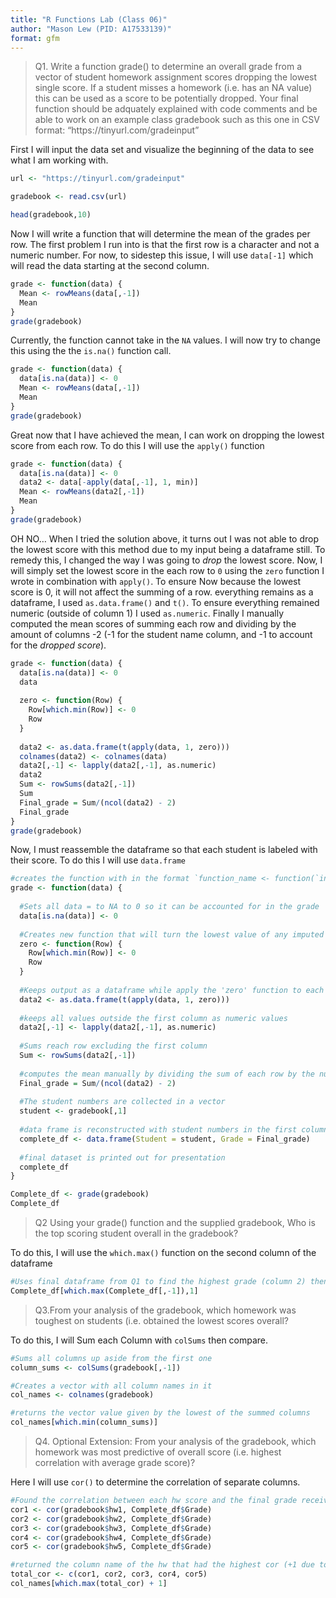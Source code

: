 ```yaml
---
title: "R Functions Lab (Class 06)"
author: "Mason Lew (PID: A17533139)"
format: gfm
---
```


>Q1. Write a function grade() to determine an overall grade from a vector of student homework assignment scores dropping the lowest single score. If a student misses a homework (i.e. has an NA value) this can be used as a score to be potentially dropped. Your final function should be adquately explained with code comments and be able to work on an example class gradebook such as this one in CSV format: “https://tinyurl.com/gradeinput”

First I will input the data set and visualize the beginning of the data to see what I am working with.

```r
url <- "https://tinyurl.com/gradeinput"

gradebook <- read.csv(url)

head(gradebook,10)

```

Now I will write a function that will determine the mean of the grades per row. The first problem I run into is that the first row is a character and not a numeric number. For now, to sidestep this issue, I will use `data[-1]` which will read the data starting at the second column.

```r

grade <- function(data) {
  Mean <- rowMeans(data[,-1])
  Mean
}
grade(gradebook)
```

Currently, the function cannot take in the `NA` values. I will now try to change this using the the `is.na()` function call.

```r
grade <- function(data) {
  data[is.na(data)] <- 0 
  Mean <- rowMeans(data[,-1])
  Mean
}
grade(gradebook)
```

Great now that I have achieved the mean, I can work on dropping the lowest score from each row. To do this I will use the `apply()` function

```r
grade <- function(data) {
  data[is.na(data)] <- 0 
  data2 <- data[-apply(data[,-1], 1, min)]
  Mean <- rowMeans(data2[,-1])
  Mean
}
grade(gradebook)
```

OH NO... When I tried the solution above, it turns out I was not able to drop the lowest score with this method due to my input being a dataframe still. To remedy this, I changed the way I was going to *drop* the lowest score. Now, I will simply set the lowest score in the each row to `0` using the `zero` function I wrote in combination with `apply()`. To ensure Now because the lowest score is 0, it will not affect the summing of a row. everything remains as a dataframe, I used `as.data.frame()` and `t()`. To ensure everything remained numeric (outside of column 1) I used `as.numeric`. Finally I manually computed the mean scores of summing each row and dividing by the amount of columns -2 (-1 for the student name column, and -1 to account for the *dropped score*).

```r
grade <- function(data) {
  data[is.na(data)] <- 0 
  data
  
  zero <- function(Row) {
    Row[which.min(Row)] <- 0
    Row
  }
  
  data2 <- as.data.frame(t(apply(data, 1, zero)))
  colnames(data2) <- colnames(data)
  data2[,-1] <- lapply(data2[,-1], as.numeric)
  data2
  Sum <- rowSums(data2[,-1])
  Sum
  Final_grade = Sum/(ncol(data2) - 2)
  Final_grade
}
grade(gradebook)
```


Now, I must reassemble the dataframe so that each student is labeled with their score. To do this I will use `data.frame`

```r
#creates the function with in the format `function_name <- function(`input_arguments`) {'body'}
grade <- function(data) {
  
  #Sets all data = to NA to 0 so it can be accounted for in the grade
  data[is.na(data)] <- 0 
  
  #Creates new function that will turn the lowest value of any imputed vector to 0
  zero <- function(Row) {
    Row[which.min(Row)] <- 0
    Row
  }
  
  #Keeps output as a dataframe while apply the 'zero' function to each row
  data2 <- as.data.frame(t(apply(data, 1, zero)))
  
  #keeps all values outside the first column as numeric values
  data2[,-1] <- lapply(data2[,-1], as.numeric)
  
  #Sums reach row excluding the first column
  Sum <- rowSums(data2[,-1])
  
  #computes the mean manually by dividing the sum of each row by the number of columns - 2
  Final_grade = Sum/(ncol(data2) - 2)
  
  #The student numbers are collected in a vector
  student <- gradebook[,1]
  
  #data frame is reconstructed with student numbers in the first column and grades in the second. 
  complete_df <- data.frame(Student = student, Grade = Final_grade)
  
  #final dataset is printed out for presentation
  complete_df
}

Complete_df <- grade(gradebook)
Complete_df

```


>Q2 Using your grade() function and the supplied gradebook, Who is the top scoring student overall in the gradebook?

To do this, I will use the `which.max()` function on the second column of the dataframe

```r
#Uses final dataframe from Q1 to find the highest grade (column 2) then returns the column 1 value.
Complete_df[which.max(Complete_df[,-1]),1]

```

>Q3.From your analysis of the gradebook, which homework was toughest on students (i.e. obtained the lowest scores overall?

To do this, I will Sum each Column with `colSums` then compare.

```r
#Sums all columns up aside from the first one
column_sums <- colSums(gradebook[,-1])

#Creates a vector with all column names in it
col_names <- colnames(gradebook)

#returns the vector value given by the lowest of the summed columns
col_names[which.min(column_sums)]
```

>Q4. Optional Extension: From your analysis of the gradebook, which homework was most predictive of overall score (i.e. highest correlation with average grade score)?

Here I will use `cor()` to determine the correlation of separate columns.

```r
#Found the correlation between each hw score and the final grade received
cor1 <- cor(gradebook$hw1, Complete_df$Grade)
cor2 <- cor(gradebook$hw2, Complete_df$Grade)
cor3 <- cor(gradebook$hw3, Complete_df$Grade)
cor4 <- cor(gradebook$hw4, Complete_df$Grade)
cor5 <- cor(gradebook$hw5, Complete_df$Grade)

#returned the column name of the hw that had the highest cor (+1 due to the name column skipped)
total_cor <- c(cor1, cor2, cor3, cor4, cor5)
col_names[which.max(total_cor) + 1]
```


